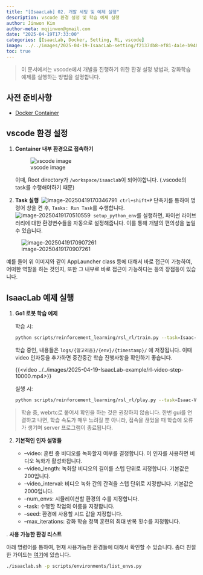 ```yaml
---
title: "[IsaacLab] 02. 개발 세팅 및 예제 실행"
description: vscode 환경 설정 및 학습 예제 실행
author: Jinwon Kim
author-meta: mqjinwon@gmail.com
date: "2025-04-19T17:33:00"
categories: [IsaacLab, Docker, Setting, RL, vscode]
image: ../../images/2025-04-19-IsaacLab-setting/f2137db8-ef81-4a1e-b948-019c4b6040d8.jpeg
toc: true
---
```


> 이 문서에서는 vscode에서 개발을 진행하기 위한 환경 설정 방법과, 강화학습 예제를 실행하는 방법을 설명합니다.

## 사전 준비사항

- [Docker Container](https://beyondstepsrl.github.io/website/post/study/2025-04-19-IsaacLab-setting.html)

## vscode 환경 설정

1. **Container 내부 환경으로 접속하기**

   ![vscode image](../../images/2025-04-19-IsaacLab-example/Screenshot from 2025-04-19 17-01-41.png)

   이때, Root directory가 `/workspace/isaaclab`이 되어야합니다. (.vscode의 task를 수행해야하기 때문)

2. **Task 실행**
​  ![image-20250419170346791](../../images/2025-04-19-IsaacLab-example/image-20250419170346791.png)
​	`ctrl+shift+P`  단축키를 통하여 명령어 창을 켠 후, `Tasks: Run Task`를 수행합니다.
​	![image-20250419170510559](../../images/2025-04-19-IsaacLab-example/image-20250419170510559.png)
​	`setup_python_env`를 실행하면, 파이썬 라이브러리에 대한 환경변수들을 자동으로 설정해줍니다. 이를 통해 개발의 편의성을 높일 수 있습니다.



![image-20250419170907261](../../images/2025-04-19-IsaacLab-example/image-20250419170907261.png)

예를 들어 위 이미지와 같이 AppLauncher class 등에 대해서 바로 접근이 가능하여, 어떠한 역할을 하는 것인지, 또한 그 내부로 바로 접근이 가능하다는 등의 장점등이 있습니다.




## IsaacLab 예제 실행

1. **Go1 로봇 학습 예제**

   학습 시:

   ```bash
   python scripts/reinforcement_learning/rsl_rl/train.py --task=Isaac-Velocity-Rough-Unitree-Go1-v0 --video
   ```

   

   학습 중인, 내용들은 `logs/{알고리즘}/{env}/{timestamp}/` 에 저장됩니다. 이때 video 인자등을 추가하면 중간중간 학습 진행사항을 확인하기 좋습니다.
   
   {{<video ../../images/2025-04-19-IsaacLab-example/rl-video-step-10000.mp4>}}

   
   실행 시:
   
   ```bash
   python scripts/reinforcement_learning/rsl_rl/play.py --task=Isaac-Velocity-Rough-Unitree-Go1-Play-v0 --num_envs 20
   ```

> 학습 중, webrtc로 붙어서 확인을 하는 것은 권장하지 않습니다. 한번 gui를 연결하고 나면, 학습 속도가 매우 느려질 뿐 아니라, 접속을 끊었을 때 학습에 오류가 생기며 server 프로그램이 종료됩니다.

2. **기본적인 인자 설명들**

   - --video: 훈련 중 비디오를 녹화할지 여부를 결정합니다. 이 인자를 사용하면 비디오 녹화가 활성화됩니다.
   - --video_length: 녹화할 비디오의 길이를 스텝 단위로 지정합니다. 기본값은 200입니다.
   - --video_interval: 비디오 녹화 간의 간격을 스텝 단위로 지정합니다. 기본값은 2000입니다.
   - --num_envs: 시뮬레이션할 환경의 수를 지정합니다.
   - --task: 수행할 작업의 이름을 지정합니다.
   - --seed: 환경에 사용할 시드 값을 지정합니다.
   - --max_iterations: 강화 학습 정책 훈련의 최대 반복 횟수를 지정합니다.

. **사용 가능한 환경 리스트**

   아래 명령어를 통하여, 현재 사용가능한 환경들에 대해서 확인할 수 있습니다.
   좀더 친절한 가이드는 [여기](https://isaac-sim.github.io/IsaacLab/main/source/overview/environments.html)에 있습니다.

   ```bash
   ./isaaclab.sh -p scripts/environments/list_envs.py
   ```

   
